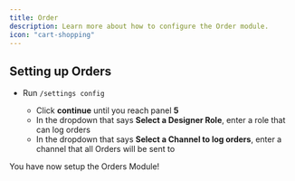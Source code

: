 ```yaml
---
title: Order
description: Learn more about how to configure the Order module.
icon: "cart-shopping"
---
```


## Setting up Orders
* Run ``/settings config``

    - Click **continue** until you reach panel **5**
    - In the dropdown that says **Select a Designer Role**, enter a role that can log orders
    - In the dropdown that says **Select a Channel to log orders**, enter a channel that all Orders will be sent to

You have now setup the Orders Module!
    
    